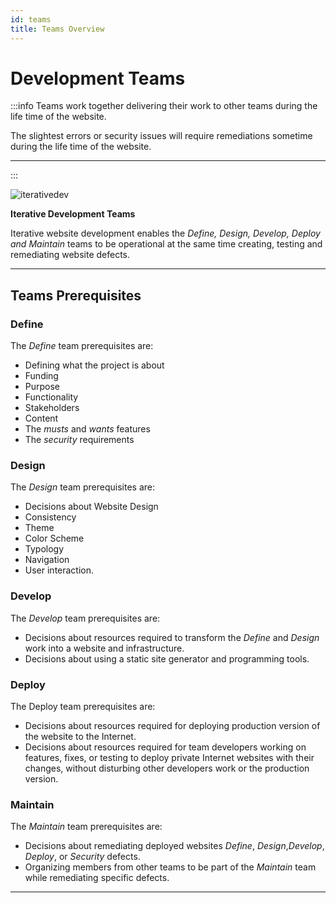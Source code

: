 ```yaml
---
id: teams
title: Teams Overview
---
```


# Development Teams

:::info
Teams work together delivering their work to other teams during the life time of the website.

The slightest errors or security issues will require remediations sometime during the life time of the website.

---

:::

![iterativedev](/img/iterativedev.png)

**Iterative Development Teams**

Iterative website development enables the _Define, Design, Develop, Deploy and Maintain_ teams to be operational at the same time creating, testing and remediating website defects.

---

## Teams Prerequisites

### Define

The *Define* team prerequisites are: 
- Defining what the project is about
- Funding
- Purpose
- Functionality
- Stakeholders
- Content
- The *musts* and *wants* features
- The *security* requirements

### Design

The *Design* team prerequisites are:
- Decisions about Website Design
- Consistency
- Theme
- Color Scheme
- Typology
- Navigation
- User interaction.

### Develop

The *Develop* team prerequisites are: 
- Decisions about resources required to transform the *Define* and *Design* work into a website and infrastructure. 
- Decisions about using a static site generator and programming tools.

### Deploy

The Deploy team prerequisites are: 
- Decisions about resources required for deploying production version of the website to the Internet.
- Decisions about resources required for team developers working on features, fixes, or testing to deploy private Internet websites with their changes, without disturbing other developers work or the production version.

### Maintain

The *Maintain* team prerequisites are: 
- Decisions about remediating deployed websites *Define*, *Design*,*Develop*, *Deploy*, or *Security* defects.
- Organizing members from other teams to be part of the *Maintain* team while remediating specific defects.

---

